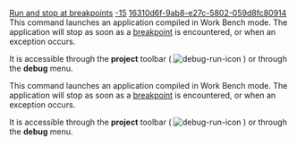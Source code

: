 [[Property:title|Run and stop at breakpoints]]
[[Property:weight|-15]]
[[Property:uuid|16310d6f-9ab8-e27c-5802-059d8fc80914]]
This command launches an application compiled in Work Bench mode. The application will stop as soon as a [[Breakpoints: Introduction|breakpoint]]  is encountered, or when an exception occurs. 

It is accessible through the '''project''' toolbar (  [[Image:debug-run-icon]]  ) or through the '''debug''' menu. 

{{seealso| [[Eiffel Debugger Execution: Introduction|Execution commands]], [[Generating executables|Compiling in Workbench mode]]  }}


This command launches an application compiled in Work Bench mode. The application will stop as soon as a [[Breakpoints: Introduction|breakpoint]]  is encountered, or when an exception occurs. 

It is accessible through the '''project''' toolbar (  [[Image:debug-run-icon]]  ) or through the '''debug''' menu. 

{{seealso| [[Eiffel Debugger Execution: Introduction|Execution commands]], [[Generating executables|Compiling in Workbench mode]] }}




